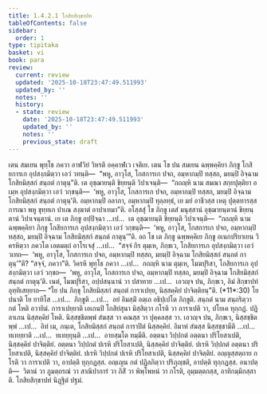 ```yaml
---
title: 1.4.2.1 โกสิยสิกฺขาปท
tableOfContents: false
sidebar:
  order: 1
type: tipitaka
basket: vi
book: para
review:
  current: review
  updated: '2025-10-18T23:47:49.511993'
  updated_by: ''
  notes: ''
  history:
  - state: review
    date: '2025-10-18T23:47:49.511993'
    updated_by: ''
    notes: ''
    previous_state: draft
---
```



<DynamicBreadcrumb />


<ReviewStatus review={frontmatter.review} showDetails={true} />

<HypothesisAnnotation frontmatter={frontmatter} />

<Division number="542" book="para" e="ch" v="1" p="328">

<Paragraph number="2098" book="para">
เตน สมเยน พุทฺโธ ภควา อาฬวิยํ วิหรติ อคฺคาฬเว เจติเย. เตน โข ปน สมเยน ฉพฺพคฺคิยา ภิกฺขู โกสิยการเก อุปสงฺกมิตฺวา เอวํ วทนฺติ—  “พหู, อาวุโส, โกสการเก ปจถ, อมฺหากมฺปิ ทสฺสถ, มยมฺปิ อิจฺฉาม โกสิยมิสฺสกํ สนฺถตํ กาตุนฺ”ติ. เต อุชฺฌายนฺติ ขิยฺยนฺติ วิปาเจนฺติ—  “กถญฺหิ นาม สมณา สกฺยปุตฺติยา อเมฺห อุปสงฺกมิตฺวา เอวํ วกฺขนฺติ—  ‘พหู, อาวุโส, โกสการเก ปจถ, อมฺหากมฺปิ ทสฺสถ, มยมฺปิ อิจฺฉาม โกสิยมิสฺสกํ สนฺถตํ กาตุนฺ’ติ. อมฺหากมฺปิ อลาภา, อมฺหากมฺปิ ทุลฺลทฺธํ, เย มยํ อาชีวสฺส เหตุ ปุตฺตทารสฺส การณา พหู ขุทฺทเก ปาเณ สงฺฆาตํ อาปาเทมา”ติ.
</Paragraph>

<Paragraph number="2099" book="para">
อโสฺสสุํ โข ภิกฺขู เตสํ มนุสฺสานํ อุชฺฌายนฺตานํ ขิยฺยนฺตานํ วิปาเจนฺตานํ. เย เต ภิกฺขู อปฺปิจฺฉา …เป…  เต อุชฺฌายนฺติ ขิยฺยนฺติ วิปาเจนฺติ—  “กถญฺหิ นาม ฉพฺพคฺคิยา ภิกฺขู โกสิยการเก อุปสงฺกมิตฺวา เอวํ วกฺขนฺติ—  ‘พหู, อาวุโส, โกสการเก ปจถ, อมฺหากมฺปิ ทสฺสถ, มยมฺปิ อิจฺฉาม โกสิยมิสฺสกํ สนฺถตํ กาตุนฺ’”ติ.
</Paragraph>

<Paragraph number="2100" book="para">
อถ โข เต ภิกฺขู ฉพฺพคฺคิเย ภิกฺขู อเนกปริยาเยน วิครหิตฺวา ภควโต เอตมตฺถํ อาโรเจสุํ …เป…  “สจฺจํ กิร ตุมฺเห, ภิกฺขเว, โกสิยการเก อุปสงฺกมิตฺวา เอวํ วเทถ—  ‘พหู, อาวุโส, โกสการเก ปจถ, อมฺหากมฺปิ ทสฺสถ, มยมฺปิ อิจฺฉาม โกสิยมิสฺสกํ สนฺถตํ กาตุนฺ’”ติ? “สจฺจํ, ภควา”ติ. วิครหิ พุทฺโธ ภควา …เป…  กถญฺหิ นาม ตุมฺเห, โมฆปุริสา, โกสิยการเก อุปสงฺกมิตฺวา เอวํ วกฺขถ—  ‘พหู, อาวุโส, โกสการเก ปจถ, อมฺหากมฺปิ ทสฺสถ, มยมฺปิ อิจฺฉาม โกสิยมิสฺสกํ สนฺถตํ กาตุนฺ’ติ. เนตํ, โมฆปุริสา, อปฺปสนฺนานํ วา ปสาทาย …เป…  เอวญฺจ ปน, ภิกฺขเว, อิมํ สิกฺขาปทํ อุทฺทิเสยฺยาถ—
</Paragraph>

</Division>
<Division number="543" book="para" e="ch" v="1" p="329">

<Paragraph number="2101" book="para">
<Emphasis>“โย ปน ภิกฺขุ โกสิยมิสฺสกํ สนฺถตํ การาเปยฺย, นิสฺสคฺคิยํ ปาจิตฺติยนฺ”</Emphasis>ติ. (*11*:<Emphasis>30</Emphasis>)
</Paragraph>

</Division>
<Division number="544" book="para" e="ch" v="1" p="329">

<Paragraph number="2102" book="para">
<Emphasis>โย ปนา</Emphasis>ติ โย ยาทิโส …เป…  <Emphasis>ภิกฺขู</Emphasis>ติ …เป…  อยํ อิมสฺมิํ อตฺเถ อธิปฺเปโต ภิกฺขูติ.
</Paragraph>

<Paragraph number="2103" book="para">
<Emphasis>สนฺถตํ</Emphasis> นาม สนฺถริตฺวา กตํ โหติ อวายิมํ.
</Paragraph>

<Paragraph number="2104" book="para">
<Emphasis>การาเปยฺยา</Emphasis>ติ เอเกนปิ โกสิยํสุนา มิสฺสิตฺวา กโรติ วา การาเปติ วา, ปโยเค ทุกฺกฏํ. ปฏิลาเภน นิสฺสคฺคิยํ โหติ. นิสฺสชฺชิตพฺพํ สํฆสฺส วา คณสฺส วา ปุคฺคลสฺส วา. เอวญฺจ ปน, ภิกฺขเว, นิสฺสชฺชิตพฺพํ …เป…  อิทํ เม, ภนฺเต, โกสิยมิสฺสกํ สนฺถตํ การาปิตํ นิสฺสคฺคิยํ. อิมาหํ สํฆสฺส นิสฺสชฺชามีติ …เป…  ทเทยฺยาติ …เป…  ทเทยฺยุนฺติ …เป…  อายสฺมโต ทมฺมีติ.
</Paragraph>

</Division>
<Division number="545" book="para" e="ch" v="1" p="329">

<Paragraph number="2105" book="para">
อตฺตนา วิปฺปกตํ อตฺตนา ปริโยสาเปติ, นิสฺสคฺคิยํ ปาจิตฺติยํ. อตฺตนา วิปฺปกตํ ปเรหิ ปริโยสาเปติ, นิสฺสคฺคิยํ ปาจิตฺติยํ. ปเรหิ วิปฺปกตํ อตฺตนา ปริโยสาเปติ, นิสฺสคฺคิยํ ปาจิตฺติยํ. ปเรหิ วิปฺปกตํ ปเรหิ ปริโยสาเปติ, นิสฺสคฺคิยํ ปาจิตฺติยํ.
</Paragraph>

<Paragraph number="2106" book="para">
อญฺญสฺสตฺถาย กโรติ วา การาเปติ วา, อาปตฺติ ทุกฺกฏสฺส. อญฺเญน กตํ ปฏิลภิตฺวา ปริภุญฺชติ, อาปตฺติ ทุกฺกฏสฺส.
</Paragraph>

</Division>
<Division number="546" book="para" e="ch" v="1" p="330">

<Paragraph number="2107" book="para">
อนาปตฺติ—  วิตานํ วา ภูมตฺถรณํ วา สาณิปาการํ วา ภิสิํ วา พิพฺโพหนํ วา กโรติ, อุมฺมตฺตกสฺส, อาทิกมฺมิกสฺสาติ.

</Paragraph>
</Division>

<Paragraph number="2108" type="center" book="para">
โกสิยสิกฺขาปทํ นิฏฺฐิตํ ปฐมํ.
</Paragraph>